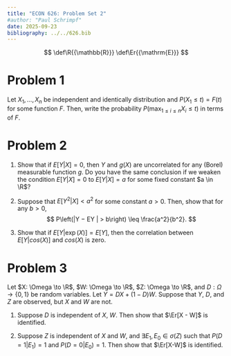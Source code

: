 ```yaml
---
title: "ECON 626: Problem Set 2"
#author: "Paul Schrimpf"
date: 2025-09-23
bibliography: ../../626.bib
---
```


$$
\def\R{{\mathbb{R}}}
\def\Er{{\mathrm{E}}}
$$

# Problem 1

Let $X_{1},...,X_{n}$ be independent and identically distribution and $P(X_{1}\leq t)=F(t)$ for some function $F$. Then, write the probability
$P(\max_{1\leq i\leq n}X_{i}\leq t)$ in terms of $F$.

# Problem 2

1. Show that if $E[Y |X] = 0$, then $Y$ and $g(X)$ are uncorrelated for any (Borel) measurable
function $g$. Do you have the same conclusion if we weaken the condition $E[Y |X] = 0$ to
$E[Y |X] = a$ for some fixed constant $a \in \R$?

2. Suppose that $E[Y^2 |X] < a^2$ for some constant $a > 0$. Then, show that for any $b > 0$,
$$
P\left(|Y − EY | > b\right) \leq \frac{a^2}{b^2}.
$$

3. Show that if $E[Y | \exp(X)] = E[Y]$, then the correlation between
$E[Y | cos(X)]$ and $cos(X)$ is zero.

# Problem 3

Let $X: \Omega \to \R$, $W:  \Omega \to \R$, $Z: \Omega \to \R$, and $D: \Omega \to \{0, 1\}$ be random variables.
Let $Y = D X + (1-D) W$.  Suppose that $Y$, $D$, and $Z$ are observed, but $X$ and $W$ are not.

1. Suppose $D$ is independent of $X$, $W$.  Then show that $\Er[X - W]$ is identified.

2. Suppose $Z$ is independent of $X$ and $W$, and
$\exists E_1, E_0 \in \sigma(Z)$ such that $P(D=1 | E_1) = 1$ and  $P(D=0|E_0) = 1$.
Then show that $\Er[X-W]$ is identified.
